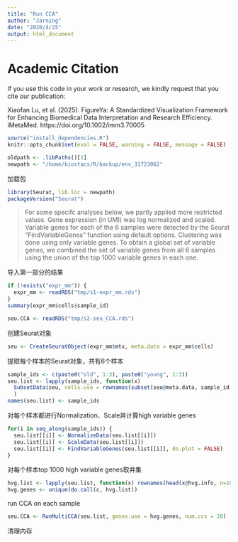 ```yaml
---
title: "Run CCA"
author: "Jarning"
date: "2020/4/25"
output: html_document
---
```

# Academic Citation
If you use this code in your work or research, we kindly request that you cite our publication:

Xiaofan Lu, et al. (2025). FigureYa: A Standardized Visualization Framework for Enhancing Biomedical Data Interpretation and Research Efficiency. iMetaMed. https://doi.org/10.1002/imm3.70005


```r
source("install_dependencies.R")
knitr::opts_chunk$set(eval = FALSE, warning = FALSE, message = FALSE)
```

```r
oldpath <- .libPaths()[1]
newpath <- "/home/biostacs/R/backup/env_31723062"
```

加载包
```r
library(Seurat, lib.loc = newpath)
packageVersion("Seurat")
```

> For some specifc analyses below, we partly applied more restricted values. Gene expression (in UMI) was log normalized and scaled. Variable genes for each of the 6 samples were detected by the Seurat “FindVariableGenes” function using default options. Clustering was done using only variable genes. To obtain a global set of variable genes, we combined the set of variable genes from all 6 samples using the union of the top 1000 variable genes in each one.

导入第一部分的结果
```r
if (!exists("expr_mm")) {
  expr_mm <- readRDS("tmp/s1-expr_mm.rds")
}
summary(expr_mm$cells$sample_id)
```

```r
seu.CCA <- readRDS("tmp/s2-seu_CCA.rds")
```

创建Seurat对象
```r
seu <- CreateSeuratObject(expr_mm$mtx, meta.data = expr_mm$cells)
```

提取每个样本的Seurat对象，共有6个样本
```r
sample_ids <- c(paste0("old", 1:3), paste0("young", 1:3))
seu.list <- lapply(sample_ids, function(x)
  SubsetData(seu, cells.use = rownames(subset(seu@meta.data, sample_id == x)))
  )
names(seu.list) <- sample_ids
```

对每个样本都进行Normalization、Scale并计算high variable genes
```r
for(i in seq_along(sample_ids)) {
  seu.list[[i]] <- NormalizeData(seu.list[[i]])
  seu.list[[i]] <- ScaleData(seu.list[[i]])
  seu.list[[i]] <- FindVariableGenes(seu.list[[i]], do.plot = FALSE)
}
```

对每个样本top 1000 high variable genes取并集
```r
hvg.list <- lapply(seu.list, function(x) rownames(head(x@hvg.info, n=1000)))
hvg.genes <- unique(do.call(c, hvg.list))
```

run CCA on each sample
```r
seu.CCA <- RunMultiCCA(seu.list, genes.use = hvg.genes, num.ccs = 20)
```

清理内存
